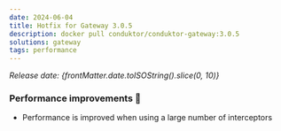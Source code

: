 ```yaml
---
date: 2024-06-04
title: Hotfix for Gateway 3.0.5
description: docker pull conduktor/conduktor-gateway:3.0.5
solutions: gateway
tags: performance
---
```


*Release date: {frontMatter.date.toISOString().slice(0, 10)}*

### Performance improvements 🚀

- Performance is improved when using a large number of interceptors
